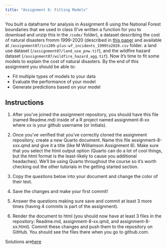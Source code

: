 ```yaml
---
title: "Assignment 8: Fitting Models"
---
```


You built a dataframe for analysis in Assignment 6 using the National Forest boundaries that we used in class (I've written a function for you to download and unzip this in the `/code/` folder), a dataset describing the cost of natural disasters fromm 1999-2020 (described in [this paper](https://www.nature.com/articles/s41597-023-01955-0) and available at `/assignment07/ics209-plus-wf_incidents_1999to2020.csv` folder. a land use dataset (`/assignment07/land_use_pnw.tif`), and the wildfire hazard dataset (`/assignment07/wildfire_hazard_agg.tif`). Now it's time to fit some models to explain the cost of natural disasters. By the end of this assignment you should be able to:

* Fit multiple types of models to your data
* Evaluate the performance of your model 
* Generate predictions based on your model



## Instructions

1. After you've joined the assignment repository, you should have this file (named Readme.md) inside of a R project named assignment-8-xx where xx is your github username (or initials).

2. Once you've verified that you've correctly cloned the assignment repository, create a new Quarto document. Name this file assignment-8-xxx.qmd and give it a title (like M Williamson Assignment 8). Make sure that you select the html output option (Quarto can do a lot of cool things, but the html format is the least-likely to cause you additional headaches). We'll be using Quarto throughout the course so it's worth checking out the other tutorials in the getting started section.

3. Copy the questions below into your document and change the color of their text.

4. Save the changes and make your first commit!

5. Answer the questions making sure save and commit at least 3 more times (having 4 commits is part of the assignment).

6. Render the document to html (you should now have at least 3 files in the repository: Readme.md, assignment-8-xx.qmd, and assignment-8-xx.html). Commit these changes and push them to the repository on GitHub. You should see the files there when you go to github.com.

:::{.callout-note}
Solutions are[here](09-pointpatternssolutions.qmd)
:::
